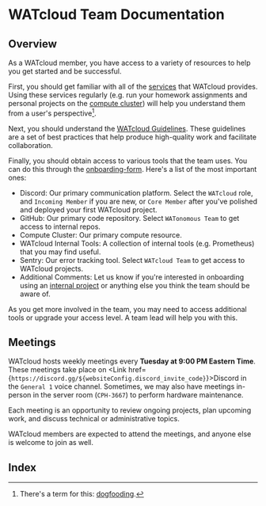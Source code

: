 # WATcloud Team Documentation

## Overview

As a WATcloud member, you have access to a variety of resources to help you get started and be successful.

First, you should get familiar with all of the [services](/docs/services) that WATcloud provides.
Using these services regularly (e.g. run your homework assignments and personal projects on the [compute cluster](/docs/compute-cluster))
will help you understand them from a user's perspective[^dogfooding].

[^dogfooding]: There's a term for this: [dogfooding](https://en.wikipedia.org/wiki/Eating_your_own_dog_food).

Next, you should understand the [WATcloud Guidelines](./watcloud/guidelines).
These guidelines are a set of best practices that help produce high-quality work and facilitate collaboration.

Finally, you should obtain access to various tools that the team uses.
You can do this through the [onboarding-form](/docs/utilities/onboarding-form).
Here's a list of the most important ones:
- Discord: Our primary communication platform. Select the `WATcloud` role, and `Incoming Member` if you are new, or `Core Member` after you've polished and deployed your first WATcloud project.
- GitHub: Our primary code repository. Select `WATonomous Team` to get access to internal repos.
- Compute Cluster: Our primary compute resource.
- WATcloud Internal Tools: A collection of internal tools (e.g. Prometheus) that you may find useful.
- Sentry: Our error tracking tool. Select `WATcloud Team` to get access to WATcloud projects.
- Additional Comments: Let us know if you're interested in onboarding using an [internal project](/get-involved/join#internal-tickets-and-hardware-projects) or anything else you think the team should be aware of.

As you get more involved in the team, you may need to access additional tools or upgrade your access level.
A team lead will help you with this.

## Meetings


WATcloud hosts weekly meetings every **Tuesday at 9:00 PM Eastern Time**. These meetings take place on <Link href={`https://discord.gg/${websiteConfig.discord_invite_code}`}>Discord</Link> in the `General 1` voice channel. Sometimes, we may also have meetings in-person in the server room (`CPH-3667`) to perform hardware maintenance.

Each meeting is an opportunity to review ongoing projects, plan upcoming work, and discuss technical or administrative topics.

WATcloud members are expected to attend the meetings, and anyone else is welcome to join as well.

## Index


<PageIndex pageRoot="/docs/community-docs/watcloud" />

